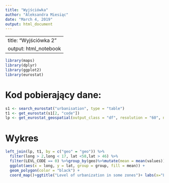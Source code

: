 ```yaml
---
title: "Wyjściówka"
author: "Aleksandra Miesiąc"
date: "March 4, 2019"
output: html_document
---
```


---
title: "Wyjściówka 2"
output: html_notebook
---

```r
library(maps)
library(dplyr)
library(ggplot2)
library(eurostat)
```

# Kod pobierający dane:
```r
s1 <- search_eurostat("urbanisation", type = "table")
t1 <- get_eurostat(s1[2, "code"])
lp <- get_eurostat_geospatial(output_class = "df", resolution = "60", nuts_level = "all")
```
# Wykres

```r
left_join(lp, t1, by = c("geo" = "geo")) %>%
  filter(long > 2,long < 17, lat <58,lat > 46) %>% 
  filter(LEVL_CODE == 0) %>%group_by(geo)%>%mutate(mean = mean(values))%>% 
  ggplot(aes(x = long, y = lat, group = group, fill = mean)) + 
  geom_polygon(color = "black") +
  coord_map()+ggtitle("Level of urbanization in some zones")+ labs(x="Longitude", y = "Latitude")
```
